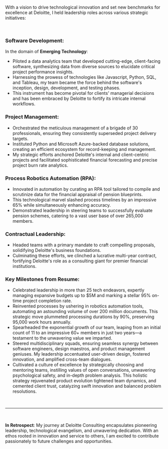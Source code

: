<!-- I led various teams at Deloitte, each specializing in different parts of its emerging technology business.

**Software development** - Led a data analytics team at Deloitte to build client-facing software that analyzed data from various sources to provide insights into the performance of each client project. The software was built using multiple technologies, including Javascript, Python, SQL, and Tableau. My team was responsible for the software's design, development, and testing. The software is used by clients to improve their management decision-making and was used by Deloitte to strengthen its internal processes.

**Project management** - I managed a team of 30 professionals to exceed project delivery objectives. I designed Python and Microsoft Azure database-driven record-keeping and record management tools to report project data to team leads to keep Deloitte's internal and client-facing projects on track. My efforts focused on helping Deloitte this reporting to build financial forecasts and analyze the project burn rate.

**Process Robotics Automation (RPA)** - Developed RPA tool that compiled and analyzed data for the financial valuation of pension plans. The tool significantly reduced process cycle time by 45% and increased accuracy—I used the tool to lead the team through the valuation of pension plans with over 265,000 participants.

**Contracts** - I led a team to develop proposals to expand Deloitte's business. Won a $20 million contract to provide consulting services to a large financial institution. -->

With a vision to drive technological innovation and set new benchmarks for excellence at Deloitte, I held leadership roles across various strategic initiatives:

</br>

### Software Development:

In the domain of **Emerging Technology**:

- Piloted a data analytics team that developed cutting-edge, client-facing software, synthesizing data from diverse sources to elucidate critical project performance insights.
- Harnessing the prowess of technologies like Javascript, Python, SQL, and Tableau, my team became the force behind the software's inception, design, development, and testing phases.
- This instrument has become pivotal for clients' managerial decisions and has been embraced by Deloitte to fortify its intricate internal workflows.

### Project Management:

- Orchestrated the meticulous management of a brigade of 30 professionals, ensuring they consistently superseded project delivery targets.
- Instituted Python and Microsoft Azure-backed database solutions, creating an efficient ecosystem for record-keeping and management.
- My strategic efforts anchored Deloitte's internal and client-centric projects and facilitated sophisticated financial forecasting and precise project burn rate analytics.

### Process Robotics Automation (RPA):

- Innovated in automation by curating an RPA tool tailored to compile and scrutinize data for the financial appraisal of pension blueprints.
- This technological marvel slashed process timelines by an impressive 65% while simultaneously enhancing accuracy.
- Demonstrated leadership in steering teams to successfully evaluate pension schemes, catering to a vast user base of over 265,000 members.

### Contractual Leadership:

- Headed teams with a primary mandate to craft compelling proposals, solidifying Deloitte's business foundations.
- Culminating these efforts, we clinched a lucrative multi-year contract, fortifying Deloitte's role as a consulting giant for premier financial institutions.

### Key Milestones from Resume:

- Celebrated leadership in more than 25 tech endeavors, expertly managing expansive budgets up to $5M and marking a stellar 95% on-time project completion rate.
- Reinvented processes by ushering in robotics automation tools, automating an astounding volume of over 200 million documents. This strategic move plummeted processing durations by 90%, preserving 95,000 work hours annually.
- Spearheaded the exponential growth of our team, leaping from an initial count of 11 to an impressive 60+ members in just two years—a testament to the unwavering value we imparted.
- Steered multidisciplinary squads, ensuring seamless synergy between software engineers, design maestros, and product management geniuses. My leadership accentuated user-driven design, fostered innovation, and amplified cross-team dialogues.
- Cultivated a culture of excellence by strategically choosing and mentoring teams, instilling values of open conversations, unwavering psychological safety, and in-depth problem analysis. This holistic strategy rejuvenated product evolution tightened team dynamics, and cemented client trust, catalyzing swift innovation and balanced problem resolutions.

</br>

---

</br>

**In Retrospect**: My journey at Deloitte Consulting encapsulates pioneering leadership, technological evangelism, and unwavering dedication. With an ethos rooted in innovation and service to others, I am excited to contribute passionately to future challenges and opportunities.

